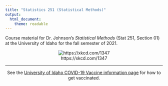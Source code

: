 ---
title: "Statistics 251 (Statistical Methods)"
output: 
  html_document: 
    theme: readable
---

Course material for Dr. Johnson's *Statistical Methods* (Stat 251, Section 01) at the University of Idaho for the fall semester of 2021.

<center>

![https://xkcd.com/1347](http://imgs.xkcd.com/comics/t_distribution.png)

***

See the [University of Idaho COVID-19 Vaccine information page](https://www.uidaho.edu/vandal-health-clinic/coronavirus/vaccine) for how to get vaccinated. 

</center>

<!-- ![https://xkcd.com/59](http://imgs.xkcd.com/comics/graduation.jpg) -->
<!-- ![https://xkcd.com/314](http://imgs.xkcd.com/comics/dating_pools.png) -->
<!-- ![https://xkcd.com/539](https://imgs.xkcd.com/comics/boyfriend.png) -->
<!-- ![https://xkcd.com/552](http://imgs.xkcd.com/comics/correlation.png) -->
<!-- ![https://xkcd.com/557](http://imgs.xkcd.com/comics/students.png) -->
<!-- ![https://xkcd.com/688](https://imgs.xkcd.com/comics/self_description.png) -->
<!-- ![https://xkcd.com/833](https://imgs.xkcd.com/comics/convincing.png) -->
<!-- ![https://xkcd.com/882](http://imgs.xkcd.com/comics/significant.png) -->
<!-- ![https://xkcd.com/892](http://imgs.xkcd.com/comics/null_hypothesis.png) -->
<!-- ![https://xkcd.com/1260](http://imgs.xkcd.com/comics/ld50.png) -->
<!-- ![https://xkcd.com/1347](http://imgs.xkcd.com/comics/t_distribution.png) -->
<!-- ![https://xkcd.com/1462](https://imgs.xkcd.com/comics/blind_trials.png) -->
<!-- ![https://xkcd.com/1526](https://imgs.xkcd.com/comics/placebo_blocker.png) -->
<!-- ![https://xkcd.com/1781](http://imgs.xkcd.com/comics/artifacts.png) -->
<!-- ![https://xkcd.com/1798](http://imgs.xkcd.com/comics/box_plot.png) -->
<!-- ![https://xkcd.com/1999](http://imgs.xkcd.com/comics/selection_effect.png) -->
<!-- ![https://xkcd.com/2048](http://imgs.xkcd.com/comics/curve_fitting.png) -->
<!-- ![https://xkcd.com/2080](http://imgs.xkcd.com/comics/cohort_and_age_effects.png) -->
<!-- ![https://xkcd.com/2110](http://imgs.xkcd.com/comics/error_bars.png) -->
<!-- ![https://xccd.com/2142](https://imgs.xkcd.com/comics/dangerous_fields.png) -->
<!-- ![https://xkcd.com/2303](https://imgs.xkcd.com/comics/error_types.png) -->
<!-- ![https://xkcd.com/2311](http://imgs.xkcd.com/comics/confidence_interval.png) -->
<!-- ![https://xkcd.com/2343](https://imgs.xkcd.com/comics/mathematical_symbol_fight.png) -->
<!-- ![https://xkcd.com/2400](https://imgs.xkcd.com/comics/statistics.png) -->

<!-- ![https://xkcd.com/2443](https://imgs.xkcd.com/comics/immune_response.png)

<!-- ![https://xkcd.com/520](https://imgs.xkcd.com/comics/cuttlefish.png) -->

<!-- You may be familiar with some of [Timothée Chalamet's](https://en.wikipedia.org/wiki/Timoth%C3%A9e_Chalamet) filmography (I'm looking forward to seeing how he does in the new [Dune](https://youtu.be/n9xhJrPXop4) movie because I'm a fan of [Frank Herbert's](https://en.wikipedia.org/wiki/Frank_Herbert) books), but have you seen his early work? -->

<!-- <center> -->

<!-- <iframe width="560" height="315" src="https://www.youtube.com/embed/BvWefB4NGGI" frameborder="0" allow="accelerometer; autoplay; encrypted-media; gyroscope; picture-in-picture" allowfullscreen></iframe> -->

<!-- Apparently he enjoyed his statistics course. -->

<!-- </center> -->

<!-- ![](opus-magnum.gif) -->

<!-- ![](opus-magnum.png)  -->

<!-- My solution to the "Precision Machine Oil" puzzle in the game [Opus Magnum](https://en.wikipedia.org/wiki/Opus_Magnum_(video_game)). The histograms show the distribution of cost, number of cycles, and area for solutions by other players (my solution is shown by the vertical line).   -->
